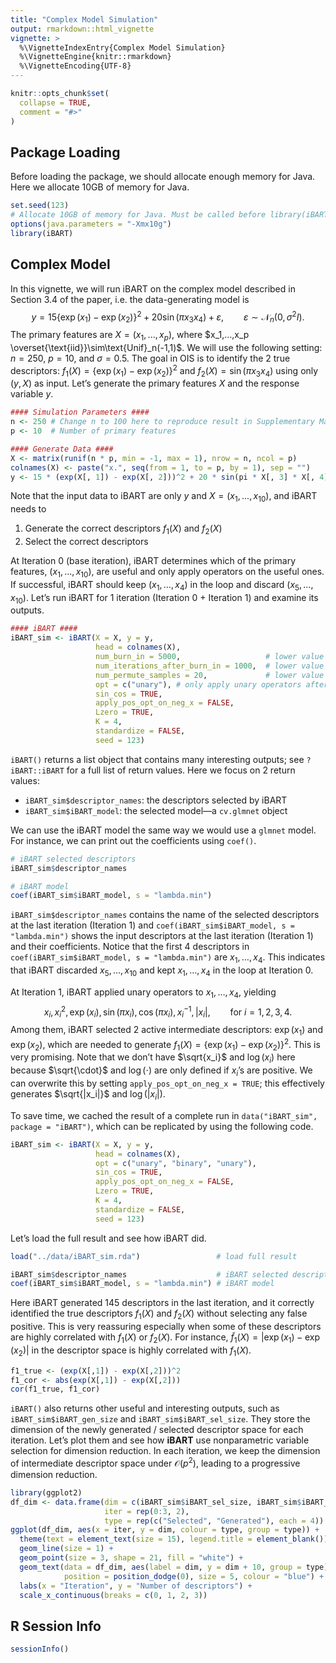 ```yaml
---
title: "Complex Model Simulation"
output: rmarkdown::html_vignette
vignette: >
  %\VignetteIndexEntry{Complex Model Simulation}
  %\VignetteEngine{knitr::rmarkdown}
  %\VignetteEncoding{UTF-8}
---
```


```r
knitr::opts_chunk$set(
  collapse = TRUE,
  comment = "#>"
)
```

## Package Loading
Before loading the package, we should allocate enough memory for Java. Here we allocate 10GB of memory for Java.

```r
set.seed(123)
# Allocate 10GB of memory for Java. Must be called before library(iBART)
options(java.parameters = "-Xmx10g") 
library(iBART)
```

## Complex Model
In this vignette, we will run iBART on the complex model described in Section 3.4 of the paper, i.e. the data-generating model is
$$y = 15\{\exp(x_1)-\exp(x_2)\}^2 + 20\sin(\pi x_3x_4) + \varepsilon, \qquad\varepsilon\sim \mathcal{N}_n(0, \sigma^2 I).$$
The primary features are $X = (x_1,...,x_p)$, where $x_1,...,x_p \overset{\text{iid}}\sim\text{Unif}_n(-1,1)$. We will use the following setting: $n = 250$, $p = 10$, and $\sigma = 0.5$. The goal in OIS is to identify the 2 true descriptors: $f_1(X) = \{\exp(x_1)-\exp(x_2)\}^2$ and $f_2(X) = \sin(\pi x_3x_4)$ using only $(y, X)$ as input. Let's generate the primary features $X$ and the response variable $y$.
```r
#### Simulation Parameters ####
n <- 250 # Change n to 100 here to reproduce result in Supplementary Materials A.2.3
p <- 10  # Number of primary features

#### Generate Data ####
X <- matrix(runif(n * p, min = -1, max = 1), nrow = n, ncol = p)
colnames(X) <- paste("x.", seq(from = 1, to = p, by = 1), sep = "")
y <- 15 * (exp(X[, 1]) - exp(X[, 2]))^2 + 20 * sin(pi * X[, 3] * X[, 4]) + rnorm(n, mean = 0, sd = 0.5)
```
Note that the input data to iBART are only $y$ and $X = (x_1,...,x_{10})$, and iBART needs to

1. Generate the correct descriptors $f_1(X)$ and $f_2(X)$
2. Select the correct descriptors

At Iteration 0 (base iteration), iBART determines which of the primary features, $(x_1,\ldots,x_{10})$, are useful and only apply operators on the useful ones. If successful, iBART should keep $(x_1,\ldots,x_4)$ in the loop and discard $(x_5,\ldots,x_{10})$. Let's run iBART for 1 iteration (Iteration 0 + Iteration 1) and examine its outputs.
```r
#### iBART ####
iBART_sim <- iBART(X = X, y = y,
                   head = colnames(X),
                   num_burn_in = 5000,                   # lower value for faster run
                   num_iterations_after_burn_in = 1000,  # lower value for faster run
                   num_permute_samples = 20,             # lower value for faster run
                   opt = c("unary"), # only apply unary operators after base iteration
                   sin_cos = TRUE,
                   apply_pos_opt_on_neg_x = FALSE,
                   Lzero = TRUE,
                   K = 4,
                   standardize = FALSE,
                   seed = 123)
```
`iBART()` returns a list object that contains many interesting outputs; see `?iBART::iBART` for a full list of return values. Here we focus on 2 return values:

* `iBART_sim$descriptor_names`: the descriptors selected by iBART
* `iBART_sim$iBART_model`: the selected model---a `cv.glmnet` object

We can use the iBART model the same way we would use a `glmnet` model. For instance, we can print out the coefficients using `coef()`.

```r
# iBART selected descriptors
iBART_sim$descriptor_names

# iBART model
coef(iBART_sim$iBART_model, s = "lambda.min")
```

`iBART_sim$descriptor_names` contains the name of the selected descriptors at the last iteration (Iteration 1) and `coef(iBART_sim$iBART_model, s = "lambda.min")` shows the input descriptors at the last iteration (Iteration 1) and their coefficients. Notice that the first 4 descriptors in `coef(iBART_sim$iBART_model, s = "lambda.min")` are $x_1,\ldots,x_4$. This indicates that iBART discarded $x_5,\ldots,x_{10}$ and kept $x_1,\ldots,x_4$ in the loop at Iteration 0. 

At Iteration 1, iBART applied unary operators to $x_1,\ldots,x_4$, yielding 
$$x_i, x_i^2, \exp(x_i), \sin(\pi x_i), \cos(\pi x_i), x_i^{-1}, |x_i|, \qquad\text{for } i = 1,2,3,4.$$
Among them, iBART selected 2 active intermediate descriptors: $\exp(x_1)$ and $\exp(x_2)$, which are needed to generate $f_1(X) = \{\exp(x_1)-\exp(x_2)\}^2$. This is very promising. Note that we don't have $\sqrt{x_i}$ and $\log(x_i)$ here because $\sqrt{\cdot}$ and $\log(\cdot)$ are only defined if $x_i$'s are positive. We can overwrite this by setting `apply_pos_opt_on_neg_x = TRUE`; this effectively generates $\sqrt{|x_i|}$ and $\log(|x_i|)$. 

To save time, we cached the result of a complete run in `data("iBART_sim", package = "iBART")`, which can be replicated by using the following code.

```r
iBART_sim <- iBART(X = X, y = y,
                   head = colnames(X),
                   opt = c("unary", "binary", "unary"), 
                   sin_cos = TRUE,
                   apply_pos_opt_on_neg_x = FALSE,
                   Lzero = TRUE,
                   K = 4,
                   standardize = FALSE,
                   seed = 123)
```
Let's load the full result and see how iBART did.
```r
load("../data/iBART_sim.rda")                 # load full result

iBART_sim$descriptor_names                    # iBART selected descriptors
coef(iBART_sim$iBART_model, s = "lambda.min") # iBART model
```
Here iBART generated 145 descriptors in the last iteration, and it correctly identified the true descriptors $f_1(X)$ and $f_2(X)$ without selecting any false positive. This is very reassuring especially when some of these descriptors are highly correlated with $f_1(X)$ or $f_2(X)$. For instance, $\tilde{f}_1(X) = |\exp(x_1) - \exp(x_2)|$ in the descriptor space is highly correlated with $f_1(X)$. 

```r
f1_true <- (exp(X[,1]) - exp(X[,2]))^2
f1_cor <- abs(exp(X[,1]) - exp(X[,2]))
cor(f1_true, f1_cor)
```
`iBART()` also returns other useful and interesting outputs, such as `iBART_sim$iBART_gen_size` and `iBART_sim$iBART_sel_size`. They store the dimension of the newly generated / selected descriptor space for each iteration. Let's plot them and see how **iBART** use nonparametric variable selection for dimension reduction. In each iteration, we keep the dimension of intermediate descriptor space under $\mathcal{O}(p^2)$, leading to a progressive dimension reduction.

```r
library(ggplot2)
df_dim <- data.frame(dim = c(iBART_sim$iBART_sel_size, iBART_sim$iBART_gen_size),
                     iter = rep(0:3, 2),
                     type = rep(c("Selected", "Generated"), each = 4))
ggplot(df_dim, aes(x = iter, y = dim, colour = type, group = type)) +
  theme(text = element_text(size = 15), legend.title = element_blank()) +
  geom_line(size = 1) +
  geom_point(size = 3, shape = 21, fill = "white") +
  geom_text(data = df_dim, aes(label = dim, y = dim + 10, group = type),
            position = position_dodge(0), size = 5, colour = "blue") +
  labs(x = "Iteration", y = "Number of descriptors") +
  scale_x_continuous(breaks = c(0, 1, 2, 3))
```

## R Session Info
```r
sessionInfo()
```
